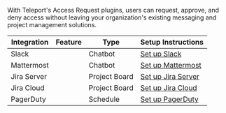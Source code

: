 With Teleport's Access Request plugins, users can request,
approve, and deny access without leaving your organization's existing messaging
and project management solutions.

| Integration | Feature | Type | Setup Instructions |
| - | - | - | - |
| Slack | | Chatbot | [Set up Slack](/docs/enterprise/workflow/ssh-approval-slack.mdx) |
| Mattermost | | Chatbot | [Set up Mattermost](/docs/enterprise/workflow/ssh-approval-mattermost.mdx) |
| Jira Server | | Project Board | [Set up Jira Server](/docs/enterprise/workflow/ssh-approval-jira-server.mdx) |
| Jira Cloud | | Project Board | [Set up Jira Cloud](/docs/enterprise/workflow/ssh-approval-jira-cloud.mdx) |
| PagerDuty | | Schedule | [Set up PagerDuty](/docs/enterprise/workflow/ssh-approval-pagerduty.mdx) |
